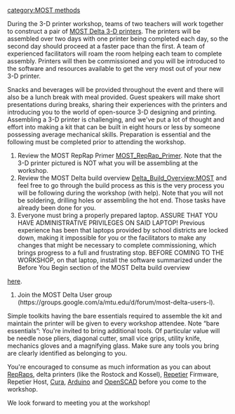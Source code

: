 {{MOST}}
{{MOST-RepRap}}

[[category:MOST methods]]

During the 3-D printer workshop, teams of two teachers will work together to construct a pair of  [[MOST Delta 3-D printers]]. The printers will be assembled over two days with one printer being  completed each day, so the second day should proceed at a faster pace than the first. A team of experienced facilitators will roam the room helping each team to complete assembly. Printers will then be commissioned and you will be introduced to the software and resources available to get the very most out of your new 3-D printer.

Snacks and beverages will be provided throughout the event and there will also be a lunch break with meal provided. Guest speakers will make short presentations during breaks, sharing their experiences with the printers and introducing you to the world of open-source 3-D designing and printing. Assembling a 3-D printer is challenging, and we've put a lot of thought and effort into making a kit that can be built in eight hours or less by someone possessing average mechanical skills. Preparation is essential and the following must be completed prior to attending the workshop.

# Review the MOST RepRap Primer [[MOST_RepRap_Primer]]. Note that  the 3-D printer pictured is NOT what you will be assembling at the workshop.
# Review the MOST Delta build overview [[Delta_Build_Overview:MOST]] and feel free to go through the build process as this is the very process you will be following during the workshop (with help). Note that you will not be soldering, drilling holes or assembling the hot end.  Those tasks have already been done for you.
# Everyone must bring a properly prepared laptop. ASSURE THAT YOU HAVE ADMINISTRATIVE PRIVILEGES ON SAID LAPTOP! Previous experience has been that laptops provided by school districts are locked down, making it impossible for you or the facilitators to make any changes that might be necessary to complete commissioning, which brings progress to a full and frustrating stop.  BEFORE COMING TO THE WORKSHOP, on that laptop, install the software summarized under the  Before You Begin section of the MOST Delta build overview
[[Delta_Build_Overview:MOST#Before_You_Begin | here]].
#  Join the MOST Delta User group (https://groups.google.com/a/mtu.edu/d/forum/most-delta-users-l).

Simple toolkits having the bare essentials required to assemble the kit and maintain the printer will be  given to every workshop attendee. Note “bare essentials”: You're invited to bring additional tools. Of particular value will be needle nose pliers, diagonal cutter, small vice grips, utility knife, mechanics gloves and a magnifying glass. Make sure any tools you bring are clearly identified as belonging to  you.

You're encouraged to consume as much information as you can about [[RepRaps]], delta printers (like the Rostock and Kossel), [[Repetier]] Firmware, Repetier Host, [[Cura]], [[Arduino]] and [[OpenSCAD]] before you come to the workshop.

We look forward to meeting you at the workshop!